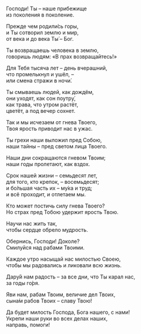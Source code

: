 Господи! Ты – наше прибежище  
из поколения в поколение.

Прежде чем родили́сь горы,  
и Ты сотворил землю и мир,  
от века и до века Ты́ – Бог.

Ты возвращаешь человека в землю,  
говоришь людям: «В прах возвращайтесь!»

Для Тебя тысяча лет – день вчерашний,  
что промелькнул и ушёл, –  
или смена стражи в ночи́.

Ты смываешь людей, как дождём,  
они уходят, как сон поутру́,  
как трава, что утром растёт,  
цветёт, а под вечер сохнет.

Так и мы исчезаем от гнева Твоего,  
Твоя ярость приводит нас в ужас.

Ты грехи наши выложил пред Собою,  
наши тайны – пред светом лица Твоего.

Наши дни сокращаются гневом Твоим;  
наши годы пролетают, как вздох.

Срок нашей жизни – семьдесят лет,  
для того, кто крепок, – восемьдесят;  
и бо́льшая часть их – му́ка и труд;  
и всё проходит, и отлетаем мы.

Кто может постичь силу гнева Твоего?  
Но страх пред Тобою удержит ярость Твою.  

Научи нас жить так,  
чтобы сердце обрело мудрость.

Обернись, Господи! Доколе?  
Смилуйся над рабами Твоими.

Каждое утро насыщай нас милостью Своею,  
чтобы мы радовались и ликовали всю жизнь.

Дару́й нам радость – за все дни, что Ты карал нас,  
за годы го́ря.

Яви нам, рабам Твоим, величие дел Твоих,  
сына́м рабов Твоих – славу Твою!

Да будет милость Господа, Бога нашего, с нами!  
Укрепи наши руки во всех делах наших,  
направь, помоги!
